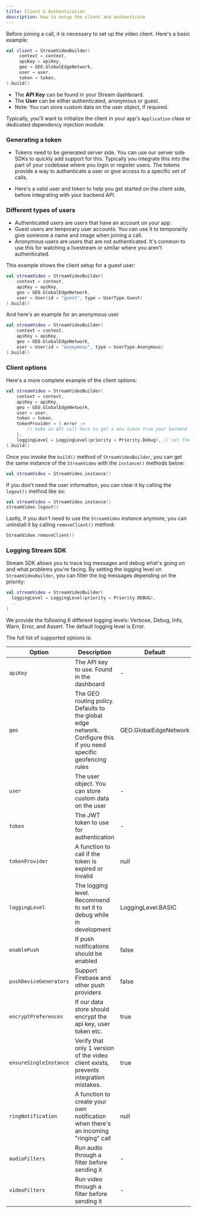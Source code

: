 ```yaml
---
title: Client & Authentication
description: How to setup the client and authenticate
---
```


Before joining a call, it is necessary to set up the video client. Here's a basic example:

```kotlin
val client = StreamVideoBuilder(
     context = context,
     apiKey = apiKey,
     geo = GEO.GlobalEdgeNetwork,
     user = user,
     token = token,
).build()
```

* The **API Key** can be found in your Stream dashboard.
* The **User** can be either authenticated, anonymous or guest.
* Note: You can store custom data on the user object, if required.

Typically, you'll want to initialize the client in your app's `Application` class or dedicated dependency injection module.

### Generating a token

* Tokens need to be generated server side. You can use our server side SDKs to quickly add support for this.
Typically you integrate this into the part of your codebase where you login or register users.
The tokens provide a way to authenticate a user or give access to a specific set of calls.

* Here's a valid user and token to help you get started on the client side, before integrating with your backend API. <!-- ? -->

### Different types of users

* Authenticated users are users that have an account on your app.
* Guest users are temporary user accounts. You can use it to temporarily give someone a name and image when joining a call.
* Anonymous users are users that are not authenticated. It's common to use this for watching a livestream or similar where you aren't authenticated.

This example shows the client setup for a guest user:

```kotlin
val streamVideo = StreamVideoBuilder(
    context = context,
    apiKey = apiKey,
    geo = GEO.GlobalEdgeNetwork,
    user = User(id = "guest", type = UserType.Guest)
).build()
```

And here's an example for an anonymous user

```kotlin
val streamVideo = StreamVideoBuilder(
    context = context,
    apiKey = apiKey,
    geo = GEO.GlobalEdgeNetwork,
    user = User(id = "anonymous", type = UserType.Anonymous)
).build()
```

### Client options

Here's a more complete example of the client options:

```kotlin
val streamVideo = StreamVideoBuilder(
    context = context,
    apiKey = apiKey,
    geo = GEO.GlobalEdgeNetwork,
    user = user,
    token = token,
    tokenProvider = { error ->
        // make an API call here to get a new token from your backend
    },
    loggingLevel = LoggingLevel(priority = Priority.Debug), // set the logging level
).build()
```

Once you invoke the `build()` method of `StreamVideoBuilder`, you can get the same instance of the `StreamVideo` with the `instance()` methods below:

```kotlin
val streamVideo = StreamVideo.instance()
```

If you don't need the user information, you can clear it by calling the `logout()` method like so:

```kotlin
val streamVideo = StreamVideo.instance()
streamVideo.logout()
```

Lastly, if you don't need to use the `StreamVideo` instance anymore, you can uninstall it by calling `removeClient()` method:

```kotlin
StreamVideo.removeClient()
```

### Logging Stream SDK

Stream SDK allows you to trace log messages and debug what's going on and what problems you're facing. By setting the logging level on `StreamVideoBuilder`, you can filter the log messages depending on the priority:

```kotlin
val streamVideo = StreamVideoBuilder(
  loggingLevel = LoggingLevel(priority = Priority.DEBUG),
  ..
)
```

We provide the following 6 different logging levels: Verbose, Debug, Info, Warn, Error, and Assert. The default logging level is Error.

The full list of supported options is:

| Option | Description | Default |
| --- | --- | --- |
| `apiKey` | The API key to use. Found in the dashboard | - |
| `geo` | The GEO routing policy. Defaults to the global edge network. Configure this if you need specific geofencing rules | GEO.GlobalEdgeNetwork |
| `user` | The user object. You can store custom data on the user | - |
| `token` | The JWT token to use for authentication | - |
| `tokenProvider` | A function to call if the token is expired or invalid | null |
| `loggingLevel` | The logging level. Recommend to set it to debug while in development | LoggingLevel.BASIC |
| `enablePush` | If push notifications should be enabled | false |
| `pushDeviceGenerators` | Support Firebase and other push providers | false |
| `encryptPreferences` | If our data store should encrypt the api key, user token etc. | true |
| `ensureSingleInstance` | Verify that only 1 version of the video client exists, prevents integration mistakes. | true |
| `ringNotification` | A function to create your own notification when there's an incoming "ringing" call | null |
| `audioFilters` | Run audio through a filter before sending it | - |
| `videoFilters` | Run video through a filter before sending it | - |
